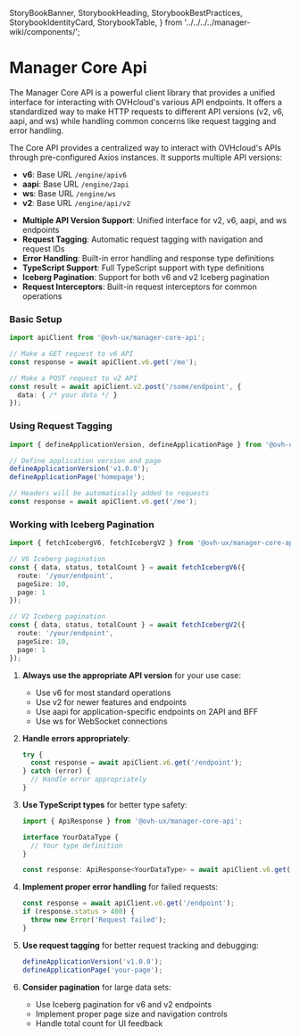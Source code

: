   StoryBookBanner,
  StorybookHeading,
  StorybookBestPractices,
  StorybookIdentityCard,
  StorybookTable,
} from '../../../../manager-wiki/components/';


<Meta title="Core/api/Overview" />

# Manager Core Api

The Manager Core API is a powerful client library that provides a unified interface for interacting with OVHcloud's various API endpoints. It offers a standardized way to make HTTP requests to different API versions (v2, v6, aapi, and ws) while handling common concerns like request tagging and error handling.

<StorybookHeading label="Overview" level={2} />

The Core API provides a centralized way to interact with OVHcloud's APIs through pre-configured Axios instances. It supports multiple API versions:

- **v6**: Base URL `/engine/apiv6`
- **aapi**: Base URL `/engine/2api`
- **ws**: Base URL `/engine/ws`
- **v2**: Base URL `/engine/api/v2`

<StorybookHeading label="Key Features" level={2} />

- **Multiple API Version Support**: Unified interface for v2, v6, aapi, and ws endpoints
- **Request Tagging**: Automatic request tagging with navigation and request IDs
- **Error Handling**: Built-in error handling and response type definitions
- **TypeScript Support**: Full TypeScript support with type definitions
- **Iceberg Pagination**: Support for both v6 and v2 Iceberg pagination
- **Request Interceptors**: Built-in request interceptors for common operations

<StorybookHeading label="Usage" level={2} />

### Basic Setup

```typescript
import apiClient from '@ovh-ux/manager-core-api';

// Make a GET request to v6 API
const response = await apiClient.v6.get('/me');

// Make a POST request to v2 API
const result = await apiClient.v2.post('/some/endpoint', {
  data: { /* your data */ }
});
```

### Using Request Tagging

```typescript
import { defineApplicationVersion, defineApplicationPage } from '@ovh-ux/request-tagger';

// Define application version and page
defineApplicationVersion('v1.0.0');
defineApplicationPage('homepage');

// Headers will be automatically added to requests
const response = await apiClient.v6.get('/me');
```

### Working with Iceberg Pagination

```typescript
import { fetchIcebergV6, fetchIcebergV2 } from '@ovh-ux/manager-core-api';

// V6 Iceberg pagination
const { data, status, totalCount } = await fetchIcebergV6({
  route: '/your/endpoint',
  pageSize: 10,
  page: 1
});

// V2 Iceberg pagination
const { data, status, totalCount } = await fetchIcebergV2({
  route: '/your/endpoint',
  pageSize: 10,
  page: 1
});
```

<StorybookHeading label="Best Practices" level={2} />

1. **Always use the appropriate API version** for your use case:
   - Use v6 for most standard operations
   - Use v2 for newer features and endpoints
   - Use aapi for application-specific endpoints on 2API and BFF
   - Use ws for WebSocket connections

2. **Handle errors appropriately**:
   ```typescript
   try {
     const response = await apiClient.v6.get('/endpoint');
   } catch (error) {
     // Handle error appropriately
   }
   ```

3. **Use TypeScript types** for better type safety:
   ```typescript
   import { ApiResponse } from '@ovh-ux/manager-core-api';
   
   interface YourDataType {
     // Your type definition
   }
   
   const response: ApiResponse<YourDataType> = await apiClient.v6.get('/endpoint');
   ```

4. **Implement proper error handling** for failed requests:
   ```typescript
   const response = await apiClient.v6.get('/endpoint');
   if (response.status > 400) {
     throw new Error('Request failed');
   }
   ```

5. **Use request tagging** for better request tracking and debugging:
   ```typescript
   defineApplicationVersion('v1.0.0');
   defineApplicationPage('your-page');
   ```

6. **Consider pagination** for large data sets:
   - Use Iceberg pagination for v6 and v2 endpoints
   - Implement proper page size and navigation controls
   - Handle total count for UI feedback

